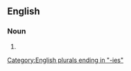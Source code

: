 ==English==

===Noun===
{{head|en|noun form}}

# {{plural of|en|sulky}}

[[Category:English plurals ending in "-ies"]]
